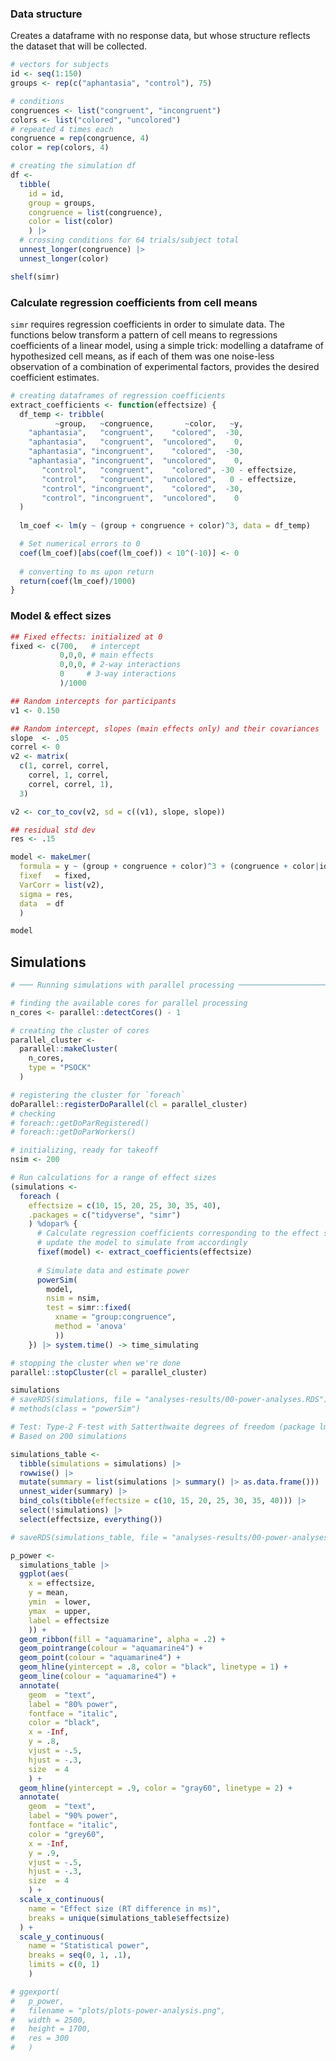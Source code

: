 
### Data structure

Creates a dataframe with no response data, but whose structure reflects the dataset that will be collected. 

```r
# vectors for subjects
id <- seq(1:150)
groups <- rep(c("aphantasia", "control"), 75)

# conditions
congruences <- list("congruent", "incongruent")
colors <- list("colored", "uncolored")
# repeated 4 times each
congruence = rep(congruence, 4)
color = rep(colors, 4)

# creating the simulation df
df <- 
  tibble(
    id = id, 
    group = groups,
    congruence = list(congruence),
    color = list(color)
    ) |> 
  # crossing conditions for 64 trials/subject total
  unnest_longer(congruence) |> 
  unnest_longer(color)
```

```r
shelf(simr)
```

### Calculate regression coefficients from cell means

`simr` requires regression coefficients in order to simulate data. The functions below transform a pattern of cell means to regressions coefficients of a linear model, using a simple trick: modelling a dataframe of hypothesized cell means, as if each of them was one noise-less observation of a combination of experimental factors, provides the desired coefficient estimates.

```r
# creating dataframes of regression coefficients
extract_coefficients <- function(effectsize) {
  df_temp <- tribble(
          ~group,   ~congruence,       ~color,   ~y,
    "aphantasia",   "congruent",    "colored",  -30,
    "aphantasia",   "congruent",  "uncolored",    0,
    "aphantasia", "incongruent",    "colored",  -30, 
    "aphantasia", "incongruent",  "uncolored",    0,
       "control",   "congruent",    "colored", -30 - effectsize,
       "control",   "congruent",  "uncolored",   0 - effectsize,
       "control", "incongruent",    "colored",  -30,
       "control", "incongruent",  "uncolored",    0
  )
  
  lm_coef <- lm(y ~ (group + congruence + color)^3, data = df_temp)

  # Set numerical errors to 0
  coef(lm_coef)[abs(coef(lm_coef)) < 10^(-10)] <- 0
  
  # converting to ms upon return
  return(coef(lm_coef)/1000)
}
```
### Model & effect sizes

```r
## Fixed effects: initialized at 0
fixed <- c(700,   # intercept
           0,0,0, # main effects
           0,0,0, # 2-way interactions
           0     # 3-way interactions
           )/1000

## Random intercepts for participants
v1 <- 0.150

## Random intercept, slopes (main effects only) and their covariances
slope  <- .05
correl <- 0
v2 <- matrix(
  c(1, correl, correl,
    correl, 1, correl,
    correl, correl, 1),
  3)

v2 <- cor_to_cov(v2, sd = c((v1), slope, slope))

## residual std dev
res <- .15

model <- makeLmer(
  formula = y ~ (group + congruence + color)^3 + (congruence + color|id),
  fixef   = fixed, 
  VarCorr = list(v2), 
  sigma = res,
  data  = df
  )

model
```
## Simulations

```r
# ─── Running simulations with parallel processing ─────────────────────────────

# finding the available cores for parallel processing
n_cores <- parallel::detectCores() - 1

# creating the cluster of cores
parallel_cluster <- 
  parallel::makeCluster(
    n_cores,
    type = "PSOCK"
  )

# registering the cluster for `foreach`
doParallel::registerDoParallel(cl = parallel_cluster)
# checking
# foreach::getDoParRegistered()
# foreach::getDoParWorkers()

# initializing, ready for takeoff
nsim <- 200

# Run calculations for a range of effect sizes
(simulations <-
  foreach (
    effectsize = c(10, 15, 20, 25, 30, 35, 40), 
    .packages = c("tidyverse", "simr")
    ) %dopar% {
      # Calculate regression coefficients corresponding to the effect size and 
      # update the model to simulate from accordingly
      fixef(model) <- extract_coefficients(effectsize)
      
      # Simulate data and estimate power
      powerSim(
        model, 
        nsim = nsim,
        test = simr::fixed(
          xname = "group:congruence", 
          method = 'anova'
          ))
    }) |> system.time() -> time_simulating

# stopping the cluster when we're done
parallel::stopCluster(cl = parallel_cluster)

simulations
# saveRDS(simulations, file = "analyses-results/00-power-analyses.RDS")
# methods(class = "powerSim")

# Test: Type-2 F-test with Satterthwaite degrees of freedom (package lmerTest)
# Based on 200 simulations
```


```r
simulations_table <-
  tibble(simulations = simulations) |>
  rowwise() |> 
  mutate(summary = list(simulations |> summary() |> as.data.frame())) |> 
  unnest_wider(summary) |>
  bind_cols(tibble(effectsize = c(10, 15, 20, 25, 30, 35, 40))) |>  
  select(!simulations) |> 
  select(effectsize, everything())

# saveRDS(simulations_table, file = "analyses-results/00-power-analyses-table.RDS")
```


```r
p_power <-
  simulations_table |> 
  ggplot(aes(
    x = effectsize,
    y = mean,
    ymin  = lower,
    ymax  = upper,
    label = effectsize
    )) +
  geom_ribbon(fill = "aquamarine", alpha = .2) +
  geom_pointrange(colour = "aquamarine4") +
  geom_point(colour = "aquamarine4") +
  geom_hline(yintercept = .8, color = "black", linetype = 1) +
  geom_line(colour = "aquamarine4") +
  annotate(
    geom  = "text",
    label = "80% power",
    fontface = "italic",
    color = "black",
    x = -Inf,
    y = .8,
    vjust = -.5,
    hjust = -.3,
    size  = 4 
    ) +
  geom_hline(yintercept = .9, color = "gray60", linetype = 2) +
  annotate(
    geom  = "text",
    label = "90% power",
    fontface = "italic",
    color = "grey60",
    x = -Inf,
    y = .9,
    vjust = -.5,
    hjust = -.3,
    size  = 4 
    ) +
  scale_x_continuous(
    name = "Effect size (RT difference in ms)",
    breaks = unique(simulations_table$effectsize)
  ) +
  scale_y_continuous(
    name = "Statistical power",
    breaks = seq(0, 1, .1),
    limits = c(0, 1)
    )

# ggexport(
#   p_power, 
#   filename = "plots/plots-power-analysis.png", 
#   width = 2500,
#   height = 1700,
#   res = 300
#   )
```



























































